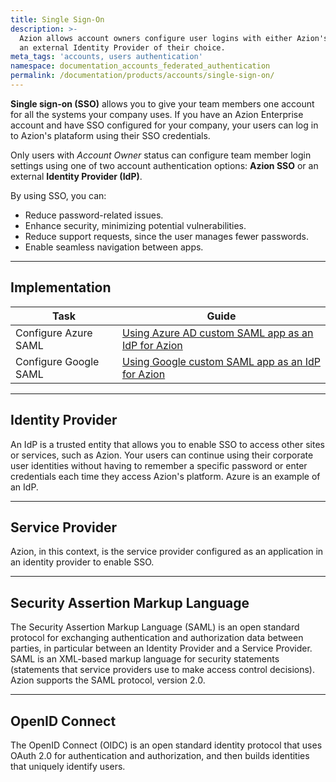 ```yaml
---
title: Single Sign-On
description: >-
  Azion allows account owners configure user logins with either Azion's SSO or
  an external Identity Provider of their choice.
meta_tags: 'accounts, users authentication'
namespace: documentation_accounts_federated_authentication
permalink: /documentation/products/accounts/single-sign-on/
---
```


**Single sign-on (SSO)** allows you to give your team members one account for all the systems your company uses. If you have an Azion Enterprise account and have SSO configured for your company, your users can log in to Azion's plataform using their SSO credentials.

Only users with *Account Owner* status can configure team member login settings using one of two account authentication options: **Azion SSO** or an external **Identity Provider (IdP)**.

By using SSO, you can:

- Reduce password-related issues.
- Enhance security, minimizing potential vulnerabilities.
- Reduce support requests, since the user manages fewer passwords.
- Enable seamless navigation between apps.

---

## Implementation

| Task | Guide |
| ---- | ----- |
| Configure Azure SAML| [Using Azure AD custom SAML app as an IdP for Azion](/en/documentation/products/guides/sso-azure-saml/) |
| Configure Google SAML | [Using Google custom SAML app as an IdP for Azion](/en/documentation/products/guides/sso-google-saml/) |

---

## Identity Provider

An IdP is a trusted entity that allows you to enable SSO to access other sites or services, such as Azion. Your users can continue using their corporate user identities without having to remember a specific password or enter credentials each time they access Azion's platform. Azure is an example of an IdP.

---

## Service Provider

Azion, in this context, is the service provider configured as an application in an identity provider to enable SSO.

---

## Security Assertion Markup Language

The Security Assertion Markup Language (SAML) is an open standard protocol for exchanging authentication and authorization data between parties, in particular between an Identity Provider and a Service Provider. SAML is an XML-based markup language for security statements (statements that service providers use to make access control decisions). Azion supports the SAML protocol, version 2.0.

---

## OpenID Connect

The OpenID Connect (OIDC) is an open standard identity protocol that uses OAuth 2.0 for authentication and authorization, and then builds identities that uniquely identify users.
